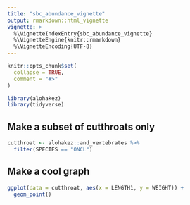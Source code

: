 ```yaml
---
title: "sbc_abundance_vignette"
output: rmarkdown::html_vignette
vignette: >
  %\VignetteIndexEntry{sbc_abundance_vignette}
  %\VignetteEngine{knitr::rmarkdown}
  %\VignetteEncoding{UTF-8}
---
```


```r
knitr::opts_chunk$set(
  collapse = TRUE,
  comment = "#>"
)
```

```r
library(alohakez)
library(tidyverse)
```


## Make a subset of cutthroats only

```r
cutthroat <- alohakez::and_vertebrates %>% 
  filter(SPECIES == "ONCL")
```

## Make a cool graph

```r
ggplot(data = cutthroat, aes(x = LENGTH1, y = WEIGHT)) +
  geom_point()
```
